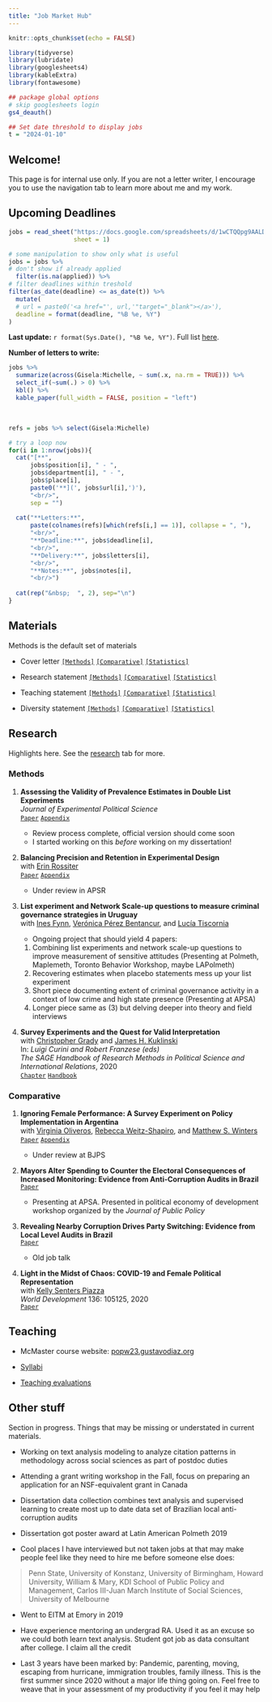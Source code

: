 ```yaml
---
title: "Job Market Hub"
---
```


```r
knitr::opts_chunk$set(echo = FALSE)

library(tidyverse)
library(lubridate)
library(googlesheets4)
library(kableExtra)
library(fontawesome)

## package global options
# skip googlesheets login
gs4_deauth()

## Set date threshold to display jobs
t = "2024-01-10"
```

## Welcome!

This page is for internal use only. If you are not a letter writer, I encourage you to use the navigation tab to learn more about me and my work.

## Upcoming Deadlines

```r
jobs = read_sheet("https://docs.google.com/spreadsheets/d/1wCTQQpg9AALD-d4N2gCD-_xrV_P-EhNJUeDQnUsVHPI/edit#gid=505775282",
                  sheet = 1)

# some manipulation to show only what is useful
jobs = jobs %>% 
# don't show if already applied
  filter(is.na(applied)) %>% 
# filter deadlines within treshold
filter(as_date(deadline) <= as_date(t)) %>% 
  mutate(
  # url = paste0('<a href="', url,'"target="_blank"></a>'),
  deadline = format(deadline, "%B %e, %Y")
)
```

**Last update:** `r format(Sys.Date(), "%B %e, %Y")`. Full list [here](https://docs.google.com/spreadsheets/d/1wCTQQpg9AALD-d4N2gCD-_xrV_P-EhNJUeDQnUsVHPI/edit#gid=1630537882).

**Number of letters to write:**

```r
jobs %>% 
  summarize(across(Gisela:Michelle, ~ sum(.x, na.rm = TRUE))) %>% 
  select_if(~sum(.) > 0) %>% 
  kbl() %>% 
  kable_paper(full_width = FALSE, position = "left")
```

&nbsp;

```r
refs = jobs %>% select(Gisela:Michelle)

# try a loop now
for(i in 1:nrow(jobs)){
  cat("[**",
      jobs$position[i], " - ",
      jobs$department[i], " - ",
      jobs$place[i],
      paste0('**](', jobs$url[i],')'),
      "<br/>",
      sep = "")
  
  cat("**Letters:**",
      paste(colnames(refs)[which(refs[i,] == 1)], collapse = ", "),
      "<br/>",
      "**Deadline:**", jobs$deadline[i],
      "<br/>",
      "**Delivery:**", jobs$letters[i],
      "<br/>",
      "**Notes:**", jobs$notes[i],
      "<br/>")
  
  cat(rep("&nbsp;  ", 2), sep="\n")
}
```


## Materials

Methods is the default set of materials

- Cover letter [`[Methods]`](job_market/cover_letter/cover_letter_methods.pdf) [`[Comparative]`](job_market/cover_letter/cover_letter_cp.pdf) [`[Statistics]`](job_market/cover_letter/cover_letter_stats.pdf)

- Research statement [`[Methods]`](job_market/statements/research_statement_methods.pdf) [`[Comparative]`](job_market/statements/research_statement_cp.pdf) [`[Statistics]`](job_market/statements/research_statement_stats.pdf) 

- Teaching statement
[`[Methods]`](job_market/statements/teaching_statement_methods.pdf) [`[Comparative]`](job_market/statements/teaching_statement_cp.pdf) [`[Statistics]`](job_market/statements/teaching_statement_stats.pdf) 

- Diversity statement [`[Methods]`](job_market/statements/diversity_statement_methods.pdf) [`[Comparative]`](job_market/statements/diversity_statement_cp.pdf) [`[Statistics]`](job_market/statements/diversity_statement_stats.pdf) 

## Research

Highlights here. See the [research](/research.html) tab for more.

### Methods

1. **Assessing the Validity of Prevalence Estimates in Double List Experiments**  
*Journal of Experimental Political Science*  
[`Paper`](files/research/dle_test.pdf)   [`Appendix`](files/research/dle_test_appendix.pdf)

    - Review process complete, official version should come soon
    - I started working on this *before* working on my dissertation!
  
2. **Balancing Precision and Retention in Experimental Design**  
with [Erin Rossiter](http://erossiter.com/)  
[`Paper`](https://gustavodiaz.org/files/research/precision_retention.pdf) [`Appendix`](https://gustavodiaz.org/files/research/precision_retention_appendix.pdf)

    - Under review in APSR
    
3. **List experiment and Network Scale-up questions to measure criminal governance strategies in Uruguay**  
with [Ines Fynn](https://imfd.cl/en/investigador/ines-fynn/), [Verónica Pérez Bentancur](https://scholar.google.com/citations?user=wj21dxsAAAAJ&hl=en), and [Lucía Tiscornia](https://www.luciatiscornia.com/)

    - Ongoing project that should yield 4 papers:
    1. Combining list experiments and network scale-up questions to improve measurement of sensitive attitudes (Presenting at Polmeth, Maplemeth, Toronto Behavior Workshop, maybe LAPolmeth)
    2. Recovering estimates when placebo statements mess up your list experiment
    3. Short piece documenting extent of criminal governance activity in a context of low crime and high state presence (Presenting at APSA)
    4. Longer piece same as (3) but delving deeper into theory and field interviews
  
4. **Survey Experiments and the Quest for Valid Interpretation**  
with [Christopher Grady](https://publish.illinois.edu/cdgrady2/) and [James H. Kuklinski](https://pol.illinois.edu/directory/profile/kuklinsk)  
In: *Luigi Curini and Robert Franzese (eds)*  
*The SAGE Handbook of Research Methods in Political Science and International Relations*, 2020  
[`Chapter`](files/research/sage_survey_experiments_chapter.pdf) [`Handbook`](https://us.sagepub.com/en-us/nam/the-sage-handbook-of-research-methods-in-political-science-and-international-relations/book262875)

### Comparative


1. **Ignoring Female Performance: A Survey Experiment on Policy Implementation in Argentina**  
with [Virginia Oliveros](https://virginiaoliveros.com/), [Rebecca Weitz-Shapiro](https://vivo.brown.edu/display/rweitzsh), and [Matthew S. Winters](https://sites.google.com/site/mswinters1/)  
[`Paper`](https://gustavodiaz.org/files/research/gender_performance.pdf) [`Appendix`](https://gustavodiaz.org/files/research/gender_performance_appendix.pdf)

    - Under review at BJPS
    
2. **Mayors Alter Spending to Counter the Electoral Consequences of Increased Monitoring: Evidence from Anti-Corruption Audits in Brazil**  
[`Paper`](files/research/audit_spending.pdf)

    - Presenting at APSA. Presented in political economy of development workshop organized by the *Journal of Public Policy*

3. **Revealing Nearby Corruption Drives Party Switching: Evidence from Local Level Audits in Brazil**   
[`Paper`](files/research/nearby_corruption.pdf)

    - Old job talk

    
4. **Light in the Midst of Chaos: COVID-19 and Female Political Representation**  
with [Kelly Senters Piazza](https://www.usafa.edu/facultyprofile/?smid=23816)  
*World Development* 136: 105125, 2020  
[`Paper`](https://doi.org/10.1016/j.worlddev.2020.105125)



## Teaching

- McMaster course website: [popw23.gustavodiaz.org](https://popw23.gustavodiaz.org/)

- [Syllabi](/teaching.html)

- [Teaching evaluations](/job_market/statements/diaz_teaching_evals.pdf)


## Other stuff

Section in progress. Things that may be missing or understated in current materials.

- Working on text analysis modeling to analyze citation patterns in methodology across social sciences as part of postdoc duties

- Attending a grant writing workshop in the Fall, focus on preparing an application for an NSF-equivalent grant in Canada

- Dissertation data collection combines text analysis and supervised learning to create most up to date data set of Brazilian local anti-corruption audits

- Dissertation got poster award at Latin American Polmeth 2019

- Cool places I have interviewed but not taken jobs at that may make people feel like they need to hire me before someone else does: 

> Penn State, University of Konstanz, University of Birmingham, Howard University, William & Mary, KDI School of Public Policy and Management, Carlos III-Juan March Institute of Social Sciences, University of Melbourne

- Went to EITM at Emory in 2019

- Have experience mentoring an undergrad RA. Used it as an excuse so we could both learn text analysis. Student got job as data consultant after college. I claim all the credit

- Last 3 years have been marked by: Pandemic, parenting, moving, escaping from hurricane, immigration troubles, family illness. This is the first summer since 2020 without a major life thing going on. Feel free to weave that in your assessment of my productivity if you feel it may help
